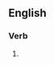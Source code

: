 {{also|pinch hits}}
==English==

===Verb===
{{head|en|verb form}}

# {{en-third-person singular of|pinch-hit}}